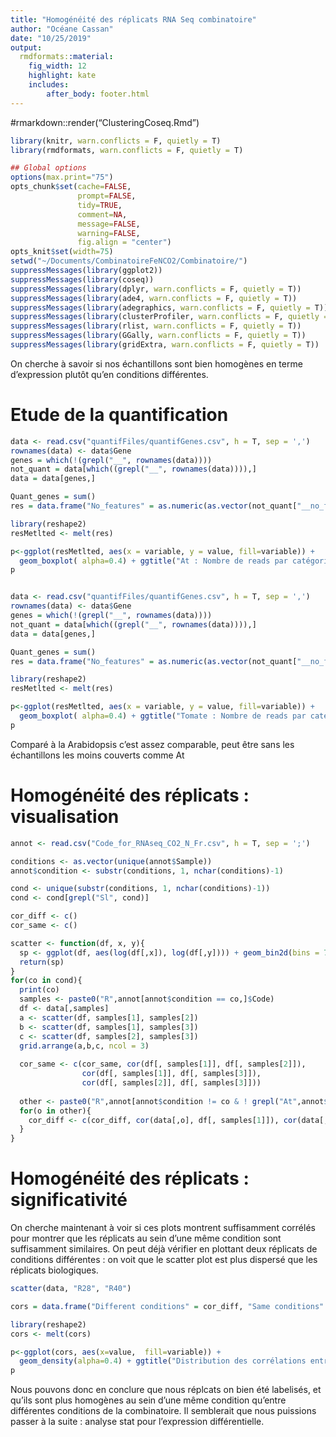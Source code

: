 ```yaml
---
title: "Homogénéité des réplicats RNA Seq combinatoire"
author: "Océane Cassan"
date: "10/25/2019"
output: 
  rmdformats::material:
    fig_width: 12
    highlight: kate
    includes:
        after_body: footer.html
---
```

#rmarkdown::render("ClusteringCoseq.Rmd")
```r
library(knitr, warn.conflicts = F, quietly = T)
library(rmdformats, warn.conflicts = F, quietly = T)

## Global options
options(max.print="75")
opts_chunk$set(cache=FALSE,
               prompt=FALSE,
               tidy=TRUE,
               comment=NA,
               message=FALSE,
               warning=FALSE,
               fig.align = "center")
opts_knit$set(width=75)
setwd("~/Documents/CombinatoireFeNCO2/Combinatoire/")
suppressMessages(library(ggplot2))
suppressMessages(library(coseq))
suppressMessages(library(dplyr, warn.conflicts = F, quietly = T))
suppressMessages(library(ade4, warn.conflicts = F, quietly = T))
suppressMessages(library(adegraphics, warn.conflicts = F, quietly = T))
suppressMessages(library(clusterProfiler, warn.conflicts = F, quietly = T))
suppressMessages(library(rlist, warn.conflicts = F, quietly = T))
suppressMessages(library(GGally, warn.conflicts = F, quietly = T))
suppressMessages(library(gridExtra, warn.conflicts = F, quietly = T))
```

On cherche à savoir si nos échantillons sont bien homogènes en terme d'expression plutôt qu'en conditions différentes.

# Etude de la quantification


```r



data <- read.csv("quantifFiles/quantifGenes.csv", h = T, sep = ',')
rownames(data) <- data$Gene
genes = which(!(grepl("__", rownames(data))))
not_quant = data[which((grepl("__", rownames(data)))),]
data = data[genes,]

Quant_genes = sum()
res = data.frame("No_features" = as.numeric(as.vector(not_quant["__no_feature",grepl("R", colnames(not_quant))])), "Ambiguous" = as.numeric(as.vector(not_quant["__ambiguous",grepl("R", colnames(not_quant))])), "Alignment_not_unique" = as.numeric(as.vector(not_quant["__alignment_not_unique",grepl("R", colnames(not_quant))])), "QuantGenes" = colSums(data[,grepl("R", colnames(data))]))

library(reshape2)
resMetlted <- melt(res)

p<-ggplot(resMetlted, aes(x = variable, y = value, fill=variable)) +
  geom_boxplot( alpha=0.4) + ggtitle("At : Nombre de reads par catégorie après quantification") + geom_jitter(width=0.1,alpha=0.2)
p


data <- read.csv("quantifFiles/quantifGenes.csv", h = T, sep = ',')
rownames(data) <- data$Gene
genes = which(!(grepl("__", rownames(data))))
not_quant = data[which((grepl("__", rownames(data)))),]
data = data[genes,]

Quant_genes = sum()
res = data.frame("No_features" = as.numeric(as.vector(not_quant["__no_feature",grepl("R", colnames(not_quant))])), "Ambiguous" = as.numeric(as.vector(not_quant["__ambiguous",grepl("R", colnames(not_quant))])), "Alignment_not_unique" = as.numeric(as.vector(not_quant["__alignment_not_unique",grepl("R", colnames(not_quant))])), "QuantGenes" = colSums(data[,grepl("R", colnames(data))]))

library(reshape2)
resMetlted <- melt(res)

p<-ggplot(resMetlted, aes(x = variable, y = value, fill=variable)) +
  geom_boxplot( alpha=0.4) + ggtitle("Tomate : Nombre de reads par catégorie après quantification") + geom_jitter(width=0.1,alpha=0.2)
p
```

Comparé à la Arabidopsis c'est assez comparable, peut être sans les échantillons les moins couverts comme At

# Homogénéité des réplicats : visualisation

```r

annot <- read.csv("Code_for_RNAseq_CO2_N_Fr.csv", h = T, sep = ';')

conditions <- as.vector(unique(annot$Sample))
annot$condition <- substr(conditions, 1, nchar(conditions)-1)

cond <- unique(substr(conditions, 1, nchar(conditions)-1))
cond <- cond[grepl("Sl", cond)]

cor_diff <- c()
cor_same <- c()

scatter <- function(df, x, y){
  sp <- ggplot(df, aes(log(df[,x]), log(df[,y]))) + geom_bin2d(bins = 70) + scale_fill_gradient2() + theme(legend.position = "none") + labs(x = x, y = y)
  return(sp)
}
for(co in cond){
  print(co)
  samples <- paste0("R",annot[annot$condition == co,]$Code)
  df <- data[,samples]
  a <- scatter(df, samples[1], samples[2])
  b <- scatter(df, samples[1], samples[3])
  c <- scatter(df, samples[2], samples[3])
  grid.arrange(a,b,c, ncol = 3)
  
  cor_same <- c(cor_same, cor(df[, samples[1]], df[, samples[2]]), 
                cor(df[, samples[1]], df[, samples[3]]),
                cor(df[, samples[2]], df[, samples[3]]))
  
  other <- paste0("R",annot[annot$condition != co & ! grepl("At",annot$Sample),]$Code)
  for(o in other){
    cor_diff <- c(cor_diff, cor(data[,o], df[, samples[1]]), cor(data[,o], df[, samples[2]]))
  }
}
```

# Homogénéité des réplicats : significativité

On cherche maintenant à voir si ces plots montrent suffisamment corrélés pour montrer que les réplicats au sein d'une même condition sont suffisamment similaires. On peut déjà vérifier en plottant deux réplicats de conditions différentes : on voit que le scatter plot est plus dispersé que les réplicats biologiques.

```r
scatter(data, "R28", "R40")

cors = data.frame("Different conditions" = cor_diff, "Same conditions" = cor_same)

library(reshape2)
cors <- melt(cors)

p<-ggplot(cors, aes(x=value,  fill=variable)) +
  geom_density(alpha=0.4) + ggtitle("Distribution des corrélations entre les réplicats, biologiques ou non")
p
```

Nous pouvons donc en conclure que nous réplcats on bien été labelisés, et qu'ils sont plus homogènes au sein d'une même condition qu'entre différentes conditions de la combinatoire.
Il semblerait que nous puissions passer à la suite : analyse stat pour l'expression différentielle.